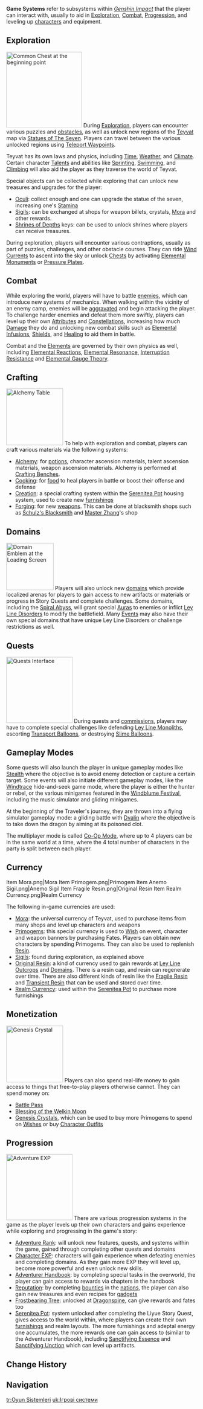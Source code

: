 {{Terminology Infobox
|type = Genshin Impact
}}
{{See also|:Category:Game Systems}}
'''Game Systems''' refer to subsystems within ''[[Genshin Impact]]'' that the player can interact with, usually to aid in [[Exploration]], [[Combat]], [[Progression]], and leveling up [[characters]] and equipment.

==Exploration==
[[File:Common Chest.png|200px|thumb|right|[[Chests|Common Chest]] at the beginning point]]
{{Main|Exploration}}
During [[Exploration]], players can encounter various puzzles and [[obstacles]], as well as unlock new regions of the [[Teyvat]] map via [[Statues of The Seven]]. Players can travel between the various unlocked regions using [[Teleport Waypoints]].

Teyvat has its own laws and physics, including [[Time]], [[Weather]], and [[Climate]]. Certain character [[Talents]] and abilities like [[Sprinting]], [[Swimming]], and [[Climbing]] will also aid the player as they traverse the world of Teyvat.

Special objects can be collected while exploring that can unlock new treasures and upgrades for the player:
*[[Oculi]]: collect enough and one can upgrade the statue of the seven, increasing one's [[Stamina]]
*[[Sigils]]: can be exchanged at shops for weapon billets, crystals, [[Mora]] and other rewards.
*[[Shrines of Depths]] keys: can be used to unlock shrines where players can receive treasures.

During exploration, players will encounter various contraptions, usually as part of puzzles, challenges, and other obstacle courses. They can ride [[Wind Currents]] to ascent into the sky or unlock [[Chests]] by activating [[Elemental Monument]]s or [[Pressure Plate]]s.

==Combat==
{{Main|Combat}}
{{Preview
|size=250px
|file=Past Memories Normal (Lumine) Preview
|caption=[[Traveler]] [[Normal Attack]] ([[Lumine]])
}}
While exploring the world, players will have to battle [[enemies]], which can introduce new systems of mechanics. When walking within the vicinity of an enemy camp, enemies will be [[Aggravation|aggravated]] and begin attacking the player. To challenge harder enemies and defeat them more swiftly, players can level up their own [[Attributes]] and [[Constellations]], increasing how much [[Damage]] they do and unlocking new combat skills such as [[Elemental Infusion]]s, [[Shields]], and [[Healing]] to aid them in battle.

Combat and the [[Elements]] are governed by their own physics as well, including [[Elemental Reactions]], [[Elemental Resonance]], [[Interruption Resistance]] and [[Elemental Gauge Theory]].

==Crafting==
{{Main|Crafting}}[[File:Alchemy Table.png|150px|thumb|right|[[Alchemy|Alchemy Table]]]]
To help with exploration and combat, players can craft various materials via the following systems:
*[[Alchemy]]: for [[potions]], character ascension materials, talent ascension materials, weapon ascension materials. Alchemy is performed at [[Crafting Benches]].
*[[Cooking]]: for [[food]] to heal players in battle or boost their offense and defense
*[[Creation]]: a special crafting system within the [[Serenitea Pot]] housing system, used to create new [[furnishings]]
*[[Forging]]: for new [[weapons]]. This can be done at blacksmith shops such as [[Schulz's Blacksmith]] and [[Master Zhang]]'s shop

==Domains==
[[File:Emblem Domains.png|125px|thumb|right|[[Domains|Domain Emblem]] at the [[Loading Screen]]]]
{{Main|Domains}}
Players will also unlock new [[domains]] which provide localized arenas for players to gain access to new artifacts or materials or progress in Story Quests and complete challenges. Some domains, including the [[Spiral Abyss]], will grant special [[Auras]] to enemies or inflict [[Ley Line Disorders]] to modify the battlefield. Many [[Events]] may also have their own special domains that have unique Ley Line Disorders or challenge restrictions as well.

==Quests==
{{Main|Quests}}[[File:UI Quest.png|175px|thumb|right|[[Quests|Quests Interface]]]]
During quests and [[commissions]], players may have to complete special challenges like defending [[Ley Line Monolith]]s, escorting [[Transport Balloon]]s, or destroying [[Slime Balloon]]s.

==Gameplay Modes==
Some quests will also launch the player in unique gameplay modes like [[Stealth]] where the objective is to avoid enemy detection or capture a certain target. Some events will also initiate different gameplay modes, like the [[Windtrace]] hide-and-seek game mode, where the player is either the hunter or rebel, or the various minigames featured in the [[Windblume Festival]], including the music simulator and gliding minigames.

At the beginning of the Traveler's journey, they are thrown into a flying simulator gameplay mode: a gliding battle with [[Dvalin]] where the objective is to take down the dragon by aiming at its poisoned clot.

The multiplayer mode is called [[Co-Op Mode]], where up to 4 players can be in the same world at a time, where the 4 total number of characters in the party is split between each player.

==Currency==
<gallery>
Item Mora.png|Mora
Item Primogem.png|Primogem
Item Anemo Sigil.png|Anemo Sigil
Item Fragile Resin.png|Original Resin
Item Realm Currency.png|Realm Currency
</gallery>
{{Main|Currencies}}
The following in-game currencies are used:
*[[Mora]]: the universal currency of Teyvat, used to purchase items from many shops and level up characters and weapons
*[[Primogem]]s: this special currency is used to [[Wish]] on event, character and weapon banners by purchasing Fates. Players can obtain new characters by spending Primogems. They can also be used to replenish [[Resin]].
*[[Sigils]]: found during exploration, as explained above
*[[Original Resin]]: a kind of currency used to gain rewards at [[Ley Line Outcrops]] and [[Domains]]. There is a resin cap, and resin can regenerate over time. There are also different kinds of resin like the [[Fragile Resin]] and [[Transient Resin]] that can be used and stored over time.
*[[Realm Currency]]: used within the [[Serenitea Pot]] to purchase more furnishings

==Monetization==
[[File:Item Genesis Crystal.png|150px|thumb|right|[[Genesis Crystal]]]]
{{Main|Monetization}}
Players can also spend real-life money to gain access to things that free-to-play players otherwise cannot. They can spend money on:
*[[Battle Pass]]
*[[Blessing of the Welkin Moon]]
*[[Genesis Crystal]]s, which can be used to buy more Primogems to spend on [[Wishes]] or buy [[Character Outfits]]

==Progression==
[[File:Item Adventure EXP.png|175px|thumb|right|[[Adventure EXP]]]]
{{Main|Progression}}
There are various progression systems in the game as the player levels up their own characters and gains experience while exploring and progressing in the game's story:
*[[Adventure Rank]]: will unlock new features, quests, and systems within the game, gained through completing other quests and domains
*[[Character EXP]]: characters will gain experience when defeating enemies and completing domains. As they gain more EXP they will level up, become more powerful and even unlock new skills.
*[[Adventurer Handbook]]: by completing special tasks in the overworld, the player can gain access to rewards via chapters in the handbook
*[[Reputation]]: by completing [[bounties]] in the [[nations]], the player can also gain new treasures and even recipes for [[gadgets]]
*[[Frostbearing Tree]]: unlocked at [[Dragonspine]], can give rewards and fates too
*[[Serenitea Pot]]: system unlocked after completing the Liyue Story Quest, gives access to the world within, where players can create their own [[furnishings]] and realm layouts. The more furnishings and adeptal energy one accumulates, the more rewards one can gain access to (similar to the Adventurer Handbook), including [[Sanctifying Essence]] and [[Sanctifying Unction]] which can level up artifacts.

==Change History==
{{Change History|1.0}}

==Navigation==
{{Game Systems Navbox}}
[[Category:Game Systems| ]]

[[tr:Oyun Sistemleri]]
[[uk:Ігрові системи]]